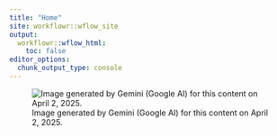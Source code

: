 ```yaml
---
title: "Home"
site: workflowr::wflow_site
output:
  workflowr::wflow_html:
    toc: false
editor_options:
  chunk_output_type: console
---
```


![Image generated by Gemini (Google AI) for this content on April 2, 2025.](docs/assets/cover.jpeg)
